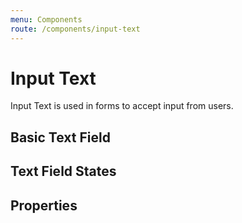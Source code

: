 ```yaml
---
menu: Components
route: /components/input-text
---
```



# Input Text

<ComponentStatus stage="rc" responsive="yes" accessible="no" />

Input Text is used in forms to accept input from users.

## Basic Text Field

<Playground>
  <InputText size="small" placeholder="Small input" />
  <InputText placeholder="Normal input" />
</Playground>

## Text Field States

<Playground>
  <InputText disabled placeholder="Disabled input" />
  <InputText error placeholder="Invalid input" />
</Playground>

## Properties

<Props of={InputText} />
